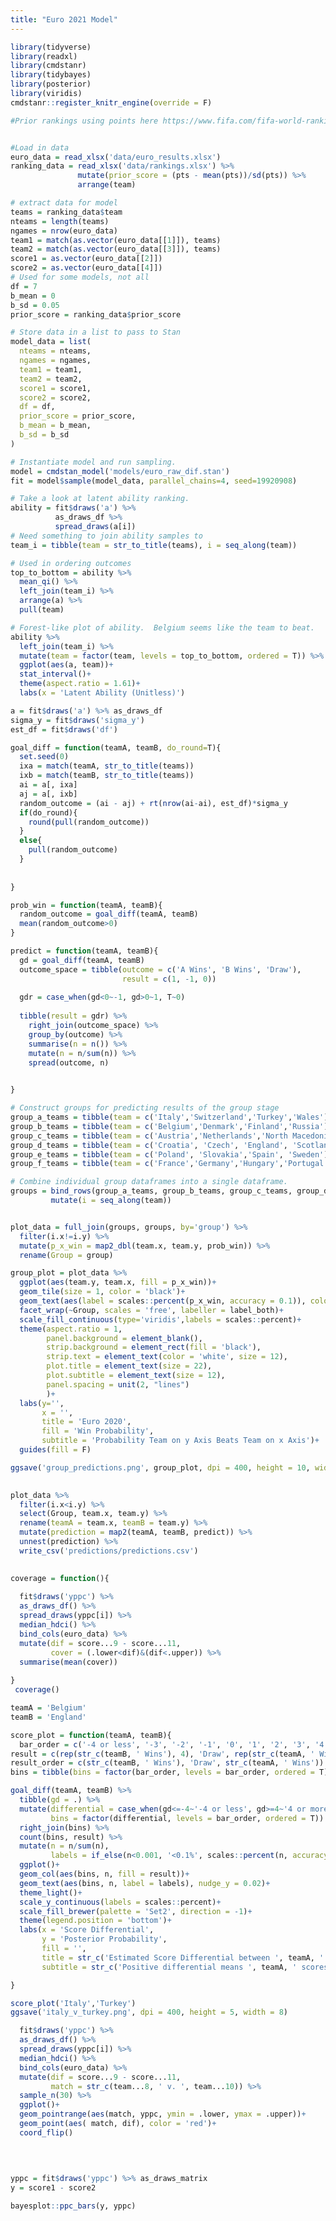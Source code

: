 ```yaml
---
title: "Euro 2021 Model"
---
```



```r
library(tidyverse)
library(readxl)
library(cmdstanr)
library(tidybayes)
library(posterior)
library(viridis)
cmdstanr::register_knitr_engine(override = F)

#Prior rankings using points here https://www.fifa.com/fifa-world-ranking/ranking-table/men/


#Load in data
euro_data = read_xlsx('data/euro_results.xlsx')
ranking_data = read_xlsx('data/rankings.xlsx') %>% 
               mutate(prior_score = (pts - mean(pts))/sd(pts)) %>% 
               arrange(team)

# extract data for model
teams = ranking_data$team
nteams = length(teams)
ngames = nrow(euro_data)
team1 = match(as.vector(euro_data[[1]]), teams)
team2 = match(as.vector(euro_data[[3]]), teams)
score1 = as.vector(euro_data[[2]])
score2 = as.vector(euro_data[[4]])
# Used for some models, not all
df = 7
b_mean = 0
b_sd = 0.05
prior_score = ranking_data$prior_score

# Store data in a list to pass to Stan
model_data = list(
  nteams = nteams,
  ngames = ngames,
  team1 = team1,
  team2 = team2,
  score1 = score1,
  score2 = score2,
  df = df,
  prior_score = prior_score,
  b_mean = b_mean,
  b_sd = b_sd
)

```



```r
# Instantiate model and run sampling.
model = cmdstan_model('models/euro_raw_dif.stan')
fit = model$sample(model_data, parallel_chains=4, seed=19920908)
```


```r
# Take a look at latent ability ranking.
ability = fit$draws('a') %>% 
          as_draws_df %>% 
          spread_draws(a[i]) 
# Need something to join ability samples to
team_i = tibble(team = str_to_title(teams), i = seq_along(team))

# Used in ordering outcomes
top_to_bottom = ability %>% 
  mean_qi() %>% 
  left_join(team_i) %>% 
  arrange(a) %>% 
  pull(team)

# Forest-like plot of ability.  Belgium seems like the team to beat.
ability %>% 
  left_join(team_i) %>% 
  mutate(team = factor(team, levels = top_to_bottom, ordered = T)) %>% 
  ggplot(aes(a, team))+
  stat_interval()+
  theme(aspect.ratio = 1.61)+
  labs(x = 'Latent Ability (Unitless)')

```





```r

a = fit$draws('a') %>% as_draws_df
sigma_y = fit$draws('sigma_y')
est_df = fit$draws('df')

goal_diff = function(teamA, teamB, do_round=T){
  set.seed(0)
  ixa = match(teamA, str_to_title(teams))
  ixb = match(teamB, str_to_title(teams))
  ai = a[, ixa]
  aj = a[, ixb]
  random_outcome = (ai - aj) + rt(nrow(ai-ai), est_df)*sigma_y
  if(do_round){
    round(pull(random_outcome))
  }
  else{
    pull(random_outcome)
  }
  
  
}

prob_win = function(teamA, teamB){
  random_outcome = goal_diff(teamA, teamB)
  mean(random_outcome>0)
}

predict = function(teamA, teamB){
  gd = goal_diff(teamA, teamB)
  outcome_space = tibble(outcome = c('A Wins', 'B Wins', 'Draw'),
                         result = c(1, -1, 0))
  
  gdr = case_when(gd<0~-1, gd>0~1, T~0)
  
  tibble(result = gdr) %>% 
    right_join(outcome_space) %>% 
    group_by(outcome) %>% 
    summarise(n = n()) %>% 
    mutate(n = n/sum(n)) %>% 
    spread(outcome, n)
  

}
```




```r
# Construct groups for predicting results of the group stage
group_a_teams = tibble(team = c('Italy','Switzerland','Turkey','Wales'), group = 'A')
group_b_teams = tibble(team = c('Belgium','Denmark','Finland','Russia'), group = 'B' )
group_c_teams = tibble(team = c('Austria','Netherlands','North Macedonia', 'Ukraine'), group = 'C')
group_d_teams = tibble(team = c('Croatia', 'Czech', 'England', 'Scotland'), group = 'D' )
group_e_teams = tibble(team = c('Poland', 'Slovakia','Spain', 'Sweden'), group = 'E' )
group_f_teams = tibble(team = c('France','Germany','Hungary','Portugal'), group = 'F')

# Combine individual group dataframes into a single dataframe.
groups = bind_rows(group_a_teams, group_b_teams, group_c_teams, group_d_teams, group_e_teams, group_f_teams) %>% 
         mutate(i = seq_along(team))


plot_data = full_join(groups, groups, by='group') %>% 
  filter(i.x!=i.y) %>%
  mutate(p_x_win = map2_dbl(team.x, team.y, prob_win)) %>% 
  rename(Group = group)

group_plot = plot_data %>% 
  ggplot(aes(team.y, team.x, fill = p_x_win))+
  geom_tile(size = 1, color = 'black')+
  geom_text(aes(label = scales::percent(p_x_win, accuracy = 0.1)), color = if_else(plot_data$p_x_win<0.5, 'white','black' ), size = 6)+
  facet_wrap(~Group, scales = 'free', labeller = label_both)+
  scale_fill_continuous(type='viridis',labels = scales::percent)+
  theme(aspect.ratio = 1,
        panel.background = element_blank(),
        strip.background = element_rect(fill = 'black'),
        strip.text = element_text(color = 'white', size = 12),
        plot.title = element_text(size = 22),
        plot.subtitle = element_text(size = 12),
        panel.spacing = unit(2, "lines")
        )+
  labs(y='', 
       x = '',
       title = 'Euro 2020',
       fill = 'Win Probability',
       subtitle = 'Probability Team on y Axis Beats Team on x Axis')+
  guides(fill = F)

ggsave('group_predictions.png', group_plot, dpi = 400, height = 10, width = 15)
  

```



```r
plot_data %>% 
  filter(i.x<i.y) %>% 
  select(Group, team.x, team.y) %>% 
  rename(teamA = team.x, teamB = team.y) %>% 
  mutate(prediction = map2(teamA, teamB, predict)) %>% 
  unnest(prediction) %>% 
  write_csv('predictions/predictions.csv')
  
```

```r
coverage = function(){
  
  fit$draws('yppc') %>% 
  as_draws_df() %>% 
  spread_draws(yppc[i]) %>% 
  median_hdci() %>% 
  bind_cols(euro_data) %>% 
  mutate(dif = score...9 - score...11,
         cover = (.lower<dif)&(dif<.upper)) %>% 
  summarise(mean(cover))
  
}
 coverage()

```


```r

teamA = 'Belgium'
teamB = 'England'

score_plot = function(teamA, teamB){
  bar_order = c('-4 or less', '-3', '-2', '-1', '0', '1', '2', '3', '4 or more')
result = c(rep(str_c(teamB, ' Wins'), 4), 'Draw', rep(str_c(teamA, ' Wins'),4))
result_order = c(str_c(teamB, ' Wins'), 'Draw', str_c(teamA, ' Wins'))
bins = tibble(bins = factor(bar_order, levels = bar_order, ordered = T), result = factor(result, ordered = T, levels = result_order))

goal_diff(teamA, teamB) %>% 
  tibble(gd = .) %>% 
  mutate(differential = case_when(gd<=-4~'-4 or less', gd>=4~'4 or more', T~as.character(gd)),
         bins = factor(differential, levels = bar_order, ordered = T)) %>% 
  right_join(bins) %>% 
  count(bins, result) %>% 
  mutate(n = n/sum(n),
         labels = if_else(n<0.001, '<0.1%', scales::percent(n, accuracy = 0.1))) %>% 
  ggplot()+
  geom_col(aes(bins, n, fill = result))+
  geom_text(aes(bins, n, label = labels), nudge_y = 0.02)+
  theme_light()+
  scale_y_continuous(labels = scales::percent)+
  scale_fill_brewer(palette = 'Set2', direction = -1)+
  theme(legend.position = 'bottom')+
  labs(x = 'Score Differential',
       y = 'Posterior Probability',
       fill = '',
       title = str_c('Estimated Score Differential between ', teamA, ' and ', teamB),
       subtitle = str_c('Positive differential means ', teamA, ' scores more'))

}

score_plot('Italy','Turkey')
ggsave('italy_v_turkey.png', dpi = 400, height = 5, width = 8)

```

```r
  fit$draws('yppc') %>% 
  as_draws_df() %>% 
  spread_draws(yppc[i]) %>% 
  median_hdci() %>% 
  bind_cols(euro_data) %>% 
  mutate(dif = score...9 - score...11,
         match = str_c(team...8, ' v. ', team...10)) %>% 
  sample_n(30) %>%  
  ggplot()+
  geom_pointrange(aes(match, yppc, ymin = .lower, ymax = .upper))+
  geom_point(aes( match, dif), color = 'red')+
  coord_flip()
  
  
  
```


```r
yppc = fit$draws('yppc') %>% as_draws_matrix
y = score1 - score2

bayesplot::ppc_bars(y, yppc)
```


